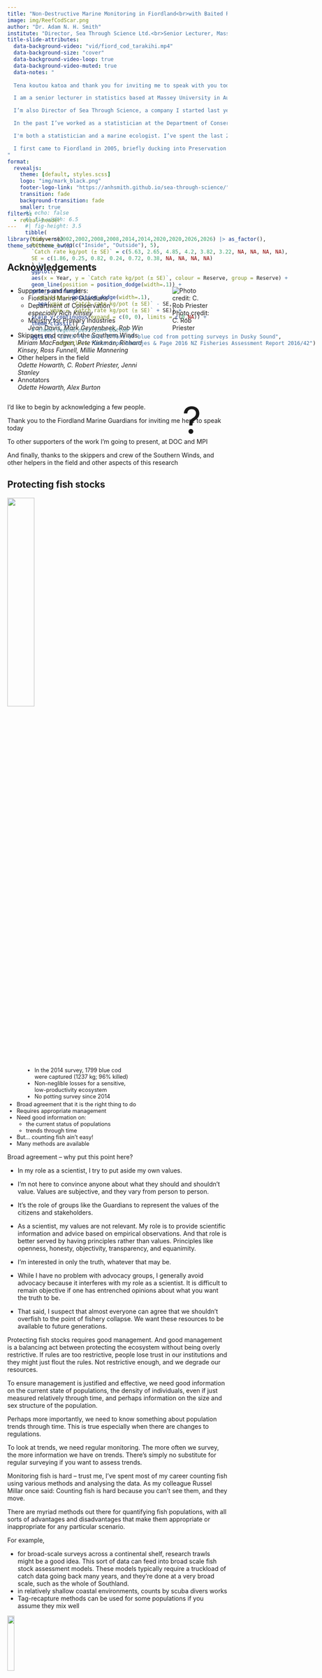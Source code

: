 ```yaml
---
title: "Non-Destructive Marine Monitoring in Fiordland<br>with Baited Remote Underwater Video (BRUV)"
image: img/ReefCodScar.png
author: "Dr. Adam N. H. Smith" 
institute: "Director, Sea Through Science Ltd.<br>Senior Lecturer, Massey University"
title-slide-attributes:
  data-background-video: "vid/fiord_cod_tarakihi.mp4"
  data-background-size: "cover"
  data-background-video-loop: true
  data-background-video-muted: true
  data-notes: "
  
  Tena koutou katoa and thank you for inviting me to speak with you today<br><br>

  I am a senior lecturer in statistics based at Massey University in Auckland<br><br>

  I’m also Director of Sea Through Science, a company I started last year for statistical consulting and marine ecological research<br><br>

  In the past I’ve worked as a statistician at the Department of Conservation in Christchurch (although I now live in Orewa north of Auckland, I am a mainlander) and in the fisheries modelling group in NIWA in Wellington.<br><br>

  I'm both a statistician and a marine ecologist. I’ve spent the last 20 something years counting fish and the analysing data<br><br>

  I first came to Fiordland in 2005, briefly ducking into Preservation Inlet during a survey of Foveaux Strait on the Renown led by Helen Kettles, and then in 2006 I participated in a broader marine survey of Fiordland on the Southern Winds. Erin Green and I were briefly joined by a great white shark while diving on Clio Rocks in Bligh Sound, a story some of you might have heard.
"
format: 
  revealjs:
    theme: [default, styles.scss]
    logo: "img/mark_black.png"
    footer-logo-link: "https://anhsmith.github.io/sea-through-science/"
    transition: fade
    background-transition: fade
    smaller: true
filters: 
  - reveal-header
---
```


```r
library(tidyverse)
theme_set(theme_bw())
```


## Acknowledgements

::: {.columns}

::: {.column width="60%"} 

- Supporters and funders:
  + Fiordland Marine Guardians
  + Department of Conservation<br>_especially Rich Kinsey_
  + Ministry for Primary Industries<br>_Jean Davis, Mark Geytenbeek, Rob Win_
- Skippers and crew of the Southern Winds<br>_Miriam MacFadgen, Pete Kirkman, Richard Kinsey, Ross Funnell, Millie Mannering_
- Other helpers in the field<br>_Odette Howarth, C. Robert Priester, Jenni Stanley_
- Annotators<br>_Odette Howarth, Alex Burton_

:::

::: {.column width="30%"} 

![Photo credit: C. Rob Priester](img/rich.jpg)
:::

:::

::: notes

I'd like to begin by acknowledging a few people. 

Thank you to the Fiordland Marine Guardians for inviting me here to speak today

To other supporters of the work I'm going to present, at DOC and MPI

And finally, thanks to the skippers and crew of the Southern Winds, and other helpers in the field and other aspects of this research

:::

## Protecting fish stocks 

![](img/bluecod.jpg){.absolute top=120 right=0 width="35%"}

:::{.incremental style="font-size: 90%;"}

- Broad agreement that it is the right thing to do
- Requires appropriate management
- Need good information on:
    - the current status of populations
    - trends through time
- But... counting fish ain't easy!
- Many methods are available

:::


::: notes

Broad agreement -- why put this point here? 

- In my role as a scientist, I try to put aside my own values. 
- I'm not here to convince anyone about what they should and shouldn't value. Values are subjective, and they vary from person to person.  
- It’s the role of groups like the Guardians to represent the values of the citizens and stakeholders.
- As a scientist, my values are not relevant. My role is to provide scientific information and advice based on empirical observations. And that role is better served by having principles rather than values. Principles like openness, honesty, objectivity, transparency, and equanimity. 
- I'm interested in only the truth, whatever that may be.
- While I have no problem with advocacy groups, I generally avoid advocacy because it interferes with my role as a scientist. It is difficult to remain objective if one has entrenched opinions about what you want the truth to be.

- That said, I suspect that almost everyone can agree that we shouldn't overfish to the point of fishery collapse. We want these resources to be available to future generations.

Protecting fish stocks requires good management. And good management is a balancing act between protecting the ecosystem without being overly restrictive. If rules are too restrictive, people lose trust in our institutions and they might just flout the rules. Not restrictive enough, and we degrade our resources.

To ensure management is justified and effective, we need good information on the current state of populations, the density of individuals, even if just measured relatively through time, and perhaps information on the size and sex structure of the population.

Perhaps more importantly, we need to know something about population trends through time. This is true especially when there are changes to regulations. 

To look at trends, we need regular monitoring. The more often we survey, the more information we have on trends. There's simply no substitute for regular surveying if you want to assess trends.

Monitoring fish is hard -- trust me, I've spent most of my career counting fish using various methods and analysing the data. As my colleague Russel Millar once said: Counting fish is hard because you can't see them, and they move. 

There are myriad methods out there for quantifying fish populations, with all sorts of advantages and disadvantages that make them appropriate or inappropriate for any particular scenario. 

For example, 

- for broad-scale surveys across a continental shelf, research trawls might be a good idea. This sort of data can feed into broad scale fish stock assessment models. These models typically require a truckload of catch data going back many years, and they're done at a very broad scale, such as the whole of Southland. 
- in relatively shallow coastal environments, counts by scuba divers works
- Tag-recapture methods can be used for some populations if you assume they mix well

:::

:::{.fragment}
![](img/trawl.jpeg){.absolute bottom=0 left=0 width="18%"}
:::

:::{.fragment}
![](img/uvc.png){.absolute bottom=31 left="23%" width="38%"}
:::


:::{.fragment}
![](img/tag.png){.absolute bottom=31 right=0 width="34%"}
:::

## Which methods are appropriate?

![](img/bluecod.jpg){.absolute top=120 right=0 width="35%"}

Depends entirely on the context:

::: {style="font-size: 90%;"}

- Objectives
- Costs and budget
- Constraints of the physical environment and organisms' biology 
- Impacts of the method on the populations and broader ecosystem
- Quality and quantity of information provided by the method

:::

::: notes

Which methods are appropriate depends entirely on context

Firstly, the objectives are important. Everything stems from objectives. It's no use just going out and counting stuff. We need to exactly what we want to measure, and why.

Then there are the constraints posed by costs, and by the physical environment, and biology in general

The impacts of the method can be very important -- do we want to use a destructive or non-destructive method

And, of course, we need to consider the quantity and quality of the information provided, and whether that information meets our objectives.

Again, it all has to come back to the objectives, and this is one of the main reasons why I really wanted to make the trip down here and talk with you. I wanted to get a better idea of what we need to know, and whether the work that we have begun meets those needs. And, if so, how we can ensure that it continues.

:::

![](img/trawl.jpeg){.absolute bottom=0 left=0 width="18%"}

![](img/uvc.png){.absolute bottom=31 left="23%" width="38%"}

![](img/tag.png){.absolute bottom=31 right=0 width="34%"}


##  {#all-white-fifteen background-image="img/punga.jpg"}

New fishing regulations for blue cod and other species in Fiordland

::: {.fragment}
*How will we know if the new regulations are effective?*

*What is the current state of populations of blue cod and other key species?*

*How will these populations trend over the coming years?*

*Can the regulations can be relaxed in future? When?*

:::

::: {.fragment}

Answering any of these questions requires ongoing monitoring.

:::


::: notes

With that in mind, here's the broader context of the work.

As you know, earlier this year, new regulations were brought in for recreational fishing of blue cod and some other species in Fiordland.

Changes in regulations pose some important questions: 

Answering any of these questions requires ongoing monitoring.

So, what is the current state of monitoring in Fiordland?

:::


## Blue cod potting

![](img/drypot.png){width="25%"}

![](img/bluecodpot.png){width="25%"}

<div class="fragment" style="position: absolute; left: 28%; top: 13%;">

```r
#| echo: false
#| fig-width: 6.5
#| fig-height: 3.5
tibble(
  Year = c(2002,2002,2008,2008,2014,2014,2020,2020,2026,2026) |> as_factor(),
  Reserve = rep(c("Inside", "Outside"), 5),
  `Catch rate kg/pot (± SE)` = c(5.63, 2.65, 4.85, 4.2, 3.82, 3.22, NA, NA, NA, NA),
  SE = c(1.86, 0.25, 0.82, 0.24, 0.72, 0.38, NA, NA, NA, NA)
  ) |> 
  ggplot() + 
  aes(x = Year, y = `Catch rate kg/pot (± SE)`, colour = Reserve, group = Reserve) + 
  geom_line(position = position_dodge(width=.1)) +
  geom_pointrange(
    position = position_dodge(width=.1),
    aes(ymin = `Catch rate kg/pot (± SE)` - SE,
        ymax = `Catch rate kg/pot (± SE)` + SE)) +
  scale_y_continuous(expand = c(0, 0), limits = c(0,NA)) +
  theme_classic() + 
  # theme(legend.position="bottom") +
  ggtitle("Catch Per Unit Effort of blue cod from potting surveys in Dusky Sound",
          subtitle = "Data from Beentjes & Page 2016 NZ Fisheries Assessment Report 2016/42")
```

</div>


<div class="fragment" style="position: absolute; left: 28%; top: 62%; font-size: 90%;">

- In the 2014 survey, 1799 blue cod<br>were captured (1237 kg; 96% killed) 
- Non-neglible losses for a sensitive,<br>low-productivity ecosystem
- No potting survey since 2014

</div>

<div class="fragment" style="position: absolute; right: 30%; top: 22%; font-size: 6em;">

?

</div>

::: {.fragment }

![](img/BCO5_commcatch_plenary24.png){.absolute top="15%" left="28%" width="68%"}

![](img/BCO_stockmap.png){.absolute top="60%" right=0 width="18%"}

:::

::: notes

The main method used to monitor blue cod fisheries is potting surveys. 
Potting surveys were done in Dusky Sound in 2002, 2008, and 2014. Here are the Catch Per Unit Effort numbers from these surveys, measured as kg of blue cod per pot. I've split them between inside the marine reserves vs outside the marine reserves. 

No strong trend apparent there, but the last survey was a decade ago. Why?

Potting is destructive method. It kills a lot of fish. For example, the 2014 survey captured over a tonne of blue cod, most of them  killed.

Such losses may be ok for a large scale, productive fishery from which hundreds of tonnes are taken annually, but in a sensitive, enclosed environment like the fiords, many consider potting surveys to be inappropriate. 

It is simply not fit for purpose.

So, there has been no potting survey since 2014, a full decade ago, which means we're relying largely on anectodal evidence when making potentially contentious management decisions, which is not ideal.

Furthermore, we don't have hard data on what the current trends are for key species in Fiordland.

In the broader stock that includes Southland and Fiordland, there have been some worrying trends over the past 20 years. 

:::

## Blue cod potting

![](img/drypot.png){width="25%"}

![](img/bluecodpot.png){width="25%"}

:::{.absolute left="28%" top="17%"}

[![From *Fiordland Marine Guardians (2023) Proposed further amendments to fishing regulations in the Fiordland Marine Area* ](img/guardians.png)](https://www.mpi.govt.nz/dmsdocument/58060-Proposed-further-amendments-to-fishing-regulations-in-the-Fiordland-Te-Moana-o-Atawhenua-Marine-Area)

:::

::: notes

This situation prompted the Fiordland Marine Guardians, in a document released last year, to express an interest in investigating alternative, non-destructive methods of surveying key species in Fiordland. They specifically mention a method called Baited Underwater Video. 

Which is where I come in.

:::


## What is a 'Stereo BRUV'?

::: {.columns}

::: {.column width="40%"} 

- Stereo Baited Remote Underwater Video
- Stainless steel frame with two video cameras pointing at a bait canister, with lights and a depth sensor
- Used around the world as a standard method of monitoring fishes

:::

::: {.column width="60%"}

![](img/BRUV2.png)

:::

:::

::: notes

A stereo baited remote underwater video

Each unit comprises a stainless steel frame with two video cameras, lights, a depth and temperature sensor, and a canister of fresh bait sticking out the front.

We have six of these units, and we throw them into the sea and leave them for just over an hour. The bait attracts fish and other animals, and we can count the organisms and record the habitat.

This has become a standard tool for monitoring fishes internationally. I've used these things for several years across New Zealand from the Kermadecs to Fiordland, as well as in several other countries, the Galapagos Islands, New Caledonia, Fiji. 

We also used this method in a global study of sharks called Global FinPrint, which surveyed sharks on coral reefs all over the world.

Why stereo? This one of the reasons why this method is so powerful...

:::

## What is a 'Stereo BRUV'?

![](img/cal.png)

::: {.absolute top=500}
- After calibration with a specialist cube and software,<br>
:::

::: notes

After calibrating a stereo BRUV with a special hardware and software, 

you can take accurate measurements of the lenghts of fish and other objects.

Much like our having two eyes allow to perceive depths.

:::

## What is a 'Stereo BRUV'?

![](img/length2.png)

::: {.absolute top=500}
- After calibration with a specialist cube and software,<br> stereo BRUVs allow for accurate measurements of lengths.
:::

## The BRUV process

```r
#| fig-height: 1
#| fig-width: 10

library(ggflowchart)
 
flow <- tibble::tibble(
   from = c("Calibration", "Fieldwork",  "Annotation"),
   to =   c("Fieldwork",   "Annotation", "Data analysis & reporting")
   )
 
ggflowchart(flow, horizontal = T, x_nudge = 0.5, y_nudge = 0.4)
```
![](img/cal1.png){.absolute top="30%" left="6%" width="15%"}
![](img/carry1.png){.absolute top="30%" left="27%" width="16%"}

![](img/event.png){.absolute top="30%" left="47%" width="17%"}


![](img/maxn_oblu.png){.absolute top="30%" left="66%" width="22%"}

::: notes

The full process of a BRUV survey involves first calibrating the cameras, which is usually done in a swimming pool. 

Then we go to the field and deploy the BRUVs. 

Each video must be annotated, which is the process of reviewing the footage and recording data on abundance, length, habitat, etc. We don't call this 'analysis' so as not to confuse it with statistical analysis of the data.

And finally, there is the data analysis and reporting.

:::

## Our work in Fiordland {#all-white background-image="img/sw.jpg"}

In 2021 and 2024, the Department of Conservation funded BRUV surveys in Fiordland.

The Ministry for Primary Industries funded the annotation of the 2024 videos.


::: notes

In 2021 and 2024, Rich Kinsey invited us on board the Southern Winds to undertake BRUV surveys in Fiordland.

MPI has also supported the work by paying for annotation of the 2024 videos.

Today, I'm going to present some of the videos and some preliminary results, mainly in the form of distribution maps. 

:::

## Fiordland 2021

```r
#| echo: false
library(mapview)
map_fiordland21 <- readRDS("map/map_fiordland21.rds")
map_fiordland21
```

90 deployments at depths of 10-95 m

::: notes

Here's a map of the sites we surveyed in 2021 -- 90 deployments across multiple fiords. This was part of a project by my former postgraduate student, Odette Howarth. 

:::


## Tamatea/Dusky Sound 2024

```r
#| echo: false
library(mapview)
map_fiordland24 <- readRDS("map/map_fiordland24.rds")
map_fiordland24
```

136 deployments at depths of 15-86 m

::: notes

Then, in 2024, Rich Kinsey at DOC commissioned up to do a more intensive survey of Tamatea/Dusky Sound, for a total of 136 deployments.

:::

## {background-video="vid/01_FLD24_S07_R04_deployandbluecod.mp4" background-video-muted="true"}

::: {#all-white}

### What did we see? 

- Blue cod 
- Tarakihi

:::

::: notes

Alright, video time. Here's a BRUV that's just been dropped overboard and is heading to the seafloor, here around 26 metres.

This one is interesting for a few reasons. There is nothing much to see when it hits the floor, but after a few moments...

There are a lot of juvenile blue cod here. And the fact that so many turn up so quickly means that they are a lot very nearby the camera. This might indicate a habitat that is important to juvenile blue cod.

There's also a couple of tarakihi here. 

:::


## Abundance of blue cod

![](img/bluecod.jpg){.absolute top=0 right=0 height="15%"}

![](img/maxn_oblu.png)

::: notes

Here's a map of Dusky Sound showing counts of blue cod as the size of the points. Bigger points mean more blue cod were seen at that site.

The video we just saw is this one in the Tuamoana Marine Reserve (fourth from the top of line).

What do these numbers mean? The numbers are what's known as the "MaxN" count, which is the highest number seen on a single frame of the video.

We don't just count every fish we see, because a single fish could circle the gear 100 times and get counted 100 times, and we can't tell that situation from 100 individuals going by. Hence, the conservative approach of using a single frame.

By this method, we can get some very large counts, up to 38 individual blue cod here. For snapper in the Hauraki Gulf, we've got as many as 56 in one frame. 

The average MaxN count across the whole survey was 5.5 individuals.

We also take measurements of lengths at different intervals, so that we can get a lot of information about the size-structure of the population.

:::


## Presence of tarakihi

![](img/tarakihi.jpg){.absolute top=0 right=0 height="15%"}

![](img/pres_tara.png)

::: notes

For other species that are not so numerous, such as tarakihi, I'm just going to show you maps of presence and absence.

Solid points are sites where we saw tarakihi; open circles are where we didn't. 

Tarakihi turned up in a more than half of the sites, throughout the fiord.

:::


## {background-video="vid/02_FLD24_s07_R04_codcraysschoolies.mp4" background-video-muted="true"}

::: {#all-white}

### What did we see? 

- Blue cod 
- Tarakihi
- School shark
- Crayfish

:::

::: notes

What else did we see?

This is the same deployment as the last video I showed you, but much later on. We can see more species have turned up, notably crayfish and school shark. There are five crays and three schoolies here.

We can also see that there are not so many juvenile blue cod, but a lot more large blue cod. This is a key advantage of the method -- it seems we get a much better view of the size structure of the population because we see whatever comes past, not just whatever gets stuck in the pot.

:::

## Presence of school shark

![](img/schoolshark.jpg){.absolute top=0 right=0 height="15%"}

![](img/pres_scho.png)

::: notes

I was very surprised at how many school shark we saw throughout the survey -- they appeared in more than half the deployments, and throughout Dusky Sound. Up to around five individuals. I have a PhD student, Alex Burton, working on school sharks. 

We don't see school sharks anywhere close to this regularly in the outer Hauraki Gulf.

:::

## Presence of crayfish

![](img/cray.jpg){.absolute top=0 right=0 height="15%"}

![](img/pres_cray.png)

::: notes

Crayfish were also fairly widespread. 

It looks like like they were observed particularly often in the marine reserve, where they were seen in 11 out of 14 sites. They were seen much less often outside the reserve. 

Of course, confirming this difference would require a formal statistical analysis, taking into account habitats, depth, etc., and it is certainly possible. 

But I was surprised to see so many, actually. I don't know if BRUVs have ever been so successful at surveying crayfish. 

:::


## {background-video="vid/03_FLD24_S06_R01_hapuku.mp4" background-video-muted="true"}

::: {#all-white}

### What did we see? 

- Blue cod 
- Tarakihi
- School shark
- Crayfish
- Hāpuku

:::

::: notes

Everyone's favourite species with the goofy-looking underbite, the elusive hāpuku. 

:::

## Presence of hāpuku

![](img/hapuku.jpg){.absolute top=0 right=0 height="15%"}
![](img/pres_hapu.png)

::: notes

We saw hāpuku at 10 sites, only one or two individuals at each place.

It was very interesting that they were found so often right up in Supper Cove too.

:::

## {background-video="vid/05_FLD24_S06_R01_7gill.mp4" background-video-muted="true"}

::: {#all-white}

### What did we see? 

- Blue cod 
- Tarakihi
- School shark
- Crayfish
- Hāpuku
- Broadnose sevengill

:::

::: notes

Another species that turned up often was the broadnose sevengill shark, which we saw in around 32, around a quarter of the deployments.

Like this big female.

Since presenting at the FishNZ meeting, I'm now in collaboration with Alice Rogers and her postgraduate students at Victoria University, working on a project on habitats and prey of sevengill sharks in Fiordland.

I'm generally not clingy with my data. A lot of scientists are territorial, but I just want it to be used. 

:::

## Presence of sevengill shark

![](img/sevengill.jpg){.absolute top=0 right=0 height="15%"}

![](img/pres_seve.png)

::: notes

Again, this species was found throughout the fiord.

:::

## {background-video="vid/06_FLD24_S23_R04_blackcoral.mp4" background-video-muted="true"}

::: {#all-white}

### What did we see? 

- Blue cod
- Tarakihi
- School shark
- Crayfish
- Hāpuku
- Broadnose sevengill
- Black coral and gorgonians

:::


::: notes

Lyndsay Holland of the Department of Conservation's Conservation Services Programme contacted me after my presentation to FishNZ, because she was interested in where I saw black corals and gorgonians like these, so I sent her some screenshots and GPS coordinates.

:::

## Presence of black coral

![](img/blackcoral.png){.absolute top=0 right="9%" height="15%"}

![](img/pres_blac.png)

::: notes

Here's where we saw black coral

:::

## {background-video="vid/04_FLD24_S03_R04_H12-04_R02_schoolie.mp4" background-video-muted="true"}

::: {#all-white}

### What did we see? 

- Blue cod 
- Tarakihi
- School shark
- Crayfish
- Hāpuku
- Broadnose sevengill
- Black coral, gorgonians
- Much more!

:::

::: notes

Of course we saw many, many other species, 37 species of fish alone, in fact

:::

## Number of fish species observed

![](img/spr.png)

::: notes

Here's a plot of how many fish species we saw in each deployment, a diversity metric known as species richness.

We saw up to 12 species of fish in a single site.

So, this really is is a wealth of information that can be mined for all sorts of interesting ecological questions.

Which depths, habitats and regions support the greatest diversity?

In which depths, habitats and regions does each species occur? 

We can look at interactions and associations among species -- which species are seen together, or not seen together?

- For example, a predator might decline alongside prey species, giving a possible explanation for that decline.

- Better able to understand ecosystem dynamics, which gives us a stronger basis for more effective, ecosystem-based management.

:::

## Advantages of BRUVs

::: {.columns}

::: {.column width="40%"} 

- Cost-effective
- Non-destructive, non-lethal
- Globally established methodology
- Standardised observation period (60 min)
- Broad depth range
- Captures a wealth of information on multiple species, size-classes, and habitats
- Permanent video archive

:::

::: {.column width="60%"}

![Photo credit: C. Rob Priester](img/rob_housings.jpg)

:::

:::

::: notes

So, what are some of the advantages of this method

For a start, it's much cheaper than a potting survey

Importantly, it's non-destructive. No fish were harmed to bring you these data.

It's globally established, standardised methodology. I was a co-author on a published paper that established the standardised methods.

They can access all sorts of habitats at a broad range of depths. We've sent some systems down to 1200 metres (not these ones). 

They'll record anything that goes near a BRUV, all species of all sizes, as well as habitat information. 

The fact that we have all this geographical and habitat information means that we can figure out what which areas and habitats are important to blue cod populations, at different parts of their life history.

Finally, all the videos are stored in a permanent archive. We've extracted the data that we want, but the future opportunities are endless. These videos will likely be mined for information and projects we haven't even thought of yet. 

:::


## The future [afid.io](https://www.afid.io/) {background-video="vid/AFID.mp4" background-video-loop="true"}

::: notes

The future is looking bright for these methods. 

I'm in talks with a research group in Australia called [afid.io](https://www.afid.io/) about training machine learning algorithms for automatically annotating BRUV videos taken from the NZ context, which would reduce the costs of this method even further!

:::

## Disadvantages of BRUVs {.h2right}

::: {.columns}

::: {.column width="40%"}

![](img/BRUV.png)

:::

::: { .column width="60%"} 

- Some upfront expenses (hardware and software)
- Lack of historical baseline data in Fiordland
- Cannot tell the sex of non-sexually dimorphic species (e.g., blue cod)

:::

:::

::: notes

Like any method, there are disadvantages too.

The gear is quite expensive to buy. All that specialist calibration hardware and software, there are the frames, torches, and software for annotating the videos -- it's all quite expensive. But the good news is that I have all of it already.

We don't have much in the way of historical baselines of stereo BRUV data for Fiordland. We have two surveys using our gear, and there have been a few surveys by other groups as well, though they used different types of systems.

One disadvantage of not capturing the fish, like you do with pots, is that you cannot tell the sex of a blue cod unless you open it up and look at the gonads. 

Indeed, potting surveys suggest that heavily exploited blue cod populations are generally skewed in favour of males. This can be important information for large-scale stock assessment models, but in smaller, more enclosed areas like the fiords, this may not be as important as having good, fine scale information on abundance and size structure. 

If this information is indeed crucial, there may be other ways of obtaining it with supplementary methods. I've heard mentioned the idea of asking recreational fishers to record their catches, and even the sex of fish.

:::

## Recommendations


```r
#| fig-height: 1
#| fig-width: 11

compl <- tibble::tibble(
  name = c("Calibration", "Fieldwork","Annotation","Data analysis & reporting"),
  Funded = c("Yes", "Yes", "Yes", "No")
)

ggflowchart(flow, compl, fill = Funded, horizontal = T, x_nudge = 0.5, y_nudge = 0.4, )
```

![](img/cal1.png){.absolute top="30%" left="6%" width="15%"}
![](img/carry1.png){.absolute top="30%" left="27%" width="16%"}
![](img/event.png){.absolute top="30%" left="47%" width="17%"}
![](img/maxn_oblu.png){.absolute top="30%" left="66%" width="22%"}


::: {.absolute top="50%"}

- Ongoing monitoring of Tamatea/Dusky Sound using BRUVs (ideally every 1-3 years)

- Annotation of the 2021 BRUV data (at least for sites repeated in 2024) 

- Statistical analysis and reporting for key species

- Comparison of potting data with BRUV data

- Exploration of the potential for BRUVs and complementary methods to provide the information required by management


:::


::: notes


So far, DOC and MPI have funded the fieldwork and annotation of the 2024 data.

We do not have any funding for the statistical analysis and reporting, and we do not have funding lined up for future surveys.

It seems to me that continuing with these surveys, even if it's just Dusky, is a good idea, given the sensitivity of the inner Fiordland ecosystems, concerns about population trends, and recent changes to regulations. 

Much like planting trees, the best time to start a good monitoring programme is 20 years ago, the second best time to start a good monitoring programme is right now.

So that’s what we’ve done.

I don't think it would be wise to wait another decade, or even five years, to do another survey.

Establishing a trend through time requires regular monitoring. There's really no way around this. 

If we wait five years between surveys, then after 15 years we'll get the bare minimum number of time points to look at trends: three. Analysis of trends requires us to quantify variability among years, which requires multiple time points.

Luckily, with BRUVs, we can do regular surveys because it's relatively cheap and non-destructive.

As I mentioned earlier, the data are already being picked up by other research groups and government agencies. I can think of so many projects I'd like to do with the data. 

In particular, I'm planning to do a direct comparison of the BRUV data with the historical potting data. We can examine exactly what information is needed by management and how well each method meets those needs as part of a formal cost-benefit analysis. I have an intern student coming from France next year who is interested in this project.

We could even do paired surveys with pots and BRUVs at the same sites in future. This would mean we have overlap of data with the two methods, potentially enabling us to integrate the historical timeline of the potting surveys with current and future surveys with BRUVs.

And like I said, there may be scope to complement the BRUV data with other sources, such as from recreational fishers and citizen science initiatives like Fish Mainland. 

:::


## Discussion points

![](img/bruv.png){.absolute bottom=80 right=0 height="42%"}
![](img/ReefCodScar.png){.absolute bottom=80 left=0 height="42%"}


- Establish monitoring objectives
- Is the stereo BRUV the right tool?
- If so, how can we ensure the continuation of this work?

::: notes

Which brings me to the end of my talk. 

I'd like to know if you think that stereo BRUVs are the right tool, and do they meet the objectives around what we want to know? 

The trouble is, like I said, we have yet to secure funding to continue this monitoring, or even report on what we've done so far. 

- While MPI have been supportive, I get the feeling that MPI is more focused on managing stocks that are commercially harvested; blue cod are no longer commercially harvested in the inner fiords
- DOC are very supportive but they have a tonne of projects competing for limited funding and resources

I see a lot of potential here, given the wealth of information that this method can provide about one of the world's most interesting and marine ecosystems. 

I think it would a shame to drop this project after such a promising start, and given the importance of monitoring to the management of these ecosystems for the future. 

Thank you.

:::
